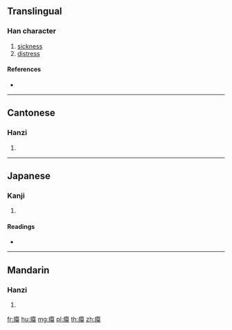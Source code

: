 {{character info/new}}
==Translingual==

===Han character===
{{Han char|rn=104|rad=疒|as=11|sn=16|four=00134|canj=KTAK}}

# [[sickness]]
# [[distress]]

====References====
* {{Han ref|kx=0779.370|dkj=22469|dj=1189.210|hdz=42688.030|uh=763C|ud=30268|bh=EA70|bd=60016}}

----

==Cantonese==

===Hanzi===
{{yue-hanzi|jyut=|y=mok6}}

# {{defn|lang=yue|sort=疒11}}

----

==Japanese==

===Kanji===
{{ja-kanji|grade=|rs=疒11}}

# {{defn|lang=ja|sort=疒11}}

====Readings====
* {{ja-readings|on=[[ばく]] (baku), [[まく]] (maku)|kun=[[やむ]] (yamu)|nanori=}}

----

==Mandarin==

===Hanzi===
{{cmn-hanzi|pin=[[mò]] ([[mo4]]), [[shuò]] ([[shuo4]])|wg=mo<sup>4</sup>, shuo<sup>4</sup>}}

# {{defn|lang=cmn|sort=疒11}}

[[fr:瘼]]
[[hu:瘼]]
[[mg:瘼]]
[[pl:瘼]]
[[th:瘼]]
[[zh:瘼]]